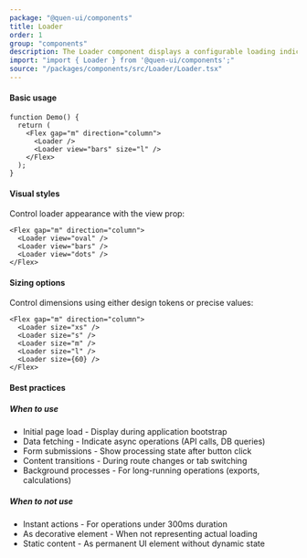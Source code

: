 ```yaml
---
package: "@quen-ui/components"
title: Loader
order: 1
group: "components"
description: The Loader component displays a configurable loading indicator for asynchronous operations or content fetching. It supports multiple visual styles and granular size control.
import: "import { Loader } from '@quen-ui/components';"
source: "/packages/components/src/Loader/Loader.tsx"
---
```



#### Basic usage

```tsx
function Demo() {
  return (
    <Flex gap="m" direction="column">
      <Loader />
      <Loader view="bars" size="l" />
    </Flex>
  );
}
```

<Flex gap="m" direction="column">
  <Loader />
  <Loader view="bars" size="l" />
</Flex>

#### Visual styles

Control loader appearance with the view prop:

```tsx
<Flex gap="m" direction="column">
  <Loader view="oval" />
  <Loader view="bars" />
  <Loader view="dots" />
</Flex>
```

<Flex gap="m" direction="column">
  <Loader view="oval" />
  <Loader view="bars" />
  <Loader view="dots" />
</Flex>

#### Sizing options

Control dimensions using either design tokens or precise values:

```tsx
<Flex gap="m" direction="column">
  <Loader size="xs" />
  <Loader size="s" />
  <Loader size="m" />
  <Loader size="l" />
  <Loader size={60} />
</Flex>
```

<Flex gap="m" direction="column">
  <Loader size="xs" />
  <Loader size="s" />
  <Loader size="m" />
  <Loader size="l" />
  <Loader size={60} />
</Flex>

#### Best practices

##### When to use
- Initial page load - Display during application bootstrap
- Data fetching - Indicate async operations (API calls, DB queries)
- Form submissions - Show processing state after button click
- Content transitions - During route changes or tab switching
- Background processes - For long-running operations (exports, calculations)

##### When to not use
- Instant actions - For operations under 300ms duration
- As decorative element - When not representing actual loading
- Static content - As permanent UI element without dynamic state
